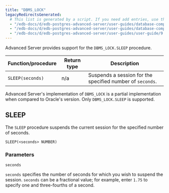 ```yaml
---
title: "DBMS_LOCK"
legacyRedirectsGenerated:
  # This list is generated by a script. If you need add entries, use the `legacyRedirects` key.
  - "/edb-docs/d/edb-postgres-advanced-server/user-guides/database-compatibility-for-oracle-developers-built-in-package-guide/9.6/Database_Compatibility_for_Oracle_Developers_Built-in_Package_Guide.1.18.html"
  - "/edb-docs/d/edb-postgres-advanced-server/user-guides/database-compatibility-for-oracle-developers-guide/9.5/Database_Compatibility_for_Oracle_Developers_Guide.1.194.html"
  - "/edb-docs/d/edb-postgres-advanced-server/user-guides/user-guide/9.5/EDB_Postgres_Enterprise_Guide.1.152.html"
---
```


Advanced Server provides support for the `DBMS_LOCK.SLEEP` procedure.

| Function/procedure | Return type | Description                                               |
| ------------------ | ----------- | --------------------------------------------------------- |
| `SLEEP(seconds)`   | n/a         | Suspends a session for the specified number of `seconds`. |

Advanced Server's implementation of `DBMS_LOCK` is a partial implementation when compared to Oracle's version. Only `DBMS_LOCK.SLEEP` is supported.

## SLEEP

The `SLEEP` procedure suspends the current session for the specified number of seconds.

```text
SLEEP(<seconds> NUMBER)
```

### Parameters

`seconds`

 `seconds` specifies the number of seconds for which you wish to suspend the session. `seconds` can be a fractional value; for example, enter `1.75` to specify one and three-fourths of a second.
